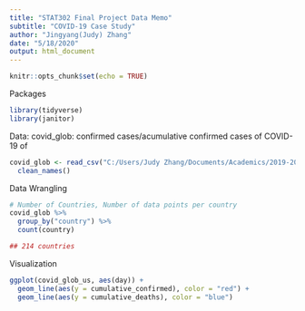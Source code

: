 ```yaml
---
title: "STAT302 Final Project Data Memo"
subtitle: "COVID-19 Case Study"
author: "Jingyang(Judy) Zhang"
date: "5/18/2020"
output: html_document
---
```


```r
knitr::opts_chunk$set(echo = TRUE)
```


Packages
```r
library(tidyverse)
library(janitor)

```


Data:
covid_glob: confirmed cases/acumulative confirmed cases of COVID-19 of 
```r
covid_glob <- read_csv("C:/Users/Judy Zhang/Documents/Academics/2019-2020/NU Spring2020/STAT302 Data Visualization/STAT302_GitRepo/Final\ Project/WHO-COVID-19-global-data.csv") %>%
  clean_names()
```


Data Wrangling
```r
# Number of Countries, Number of data points per country
covid_glob %>%
  group_by("country") %>%
  count(country)

## 214 countries
```



Visualization
```r

ggplot(covid_glob_us, aes(day)) +
  geom_line(aes(y = cumulative_confirmed), color = "red") + 
  geom_line(aes(y = cumulative_deaths), color = "blue")

```

